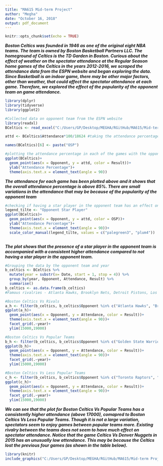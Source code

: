```yaml
---
title: "MA615 Mid-term Project"
author: "Megha"
date: "October 16, 2018"
output: pdf_document
---
```


```r
knitr::opts_chunk$set(echo = TRUE)
```

**_Boston Celtics was founded in 1946 as one of the original eight NBA teams. The team is owned by Boston Basketball Partners LLC. The homeground of Celtics is the TD Garden in Boston. Curious about the effect of weather on the spectator attendance at the Regular Season home games of the Celtics in the years 2012-2016, we scraped the attendance data from the ESPN website and began exploring the data. Since Basketball is an indoor game, there may be other major factors, other than weather, that could affect the spectator attendance at each game. Therefore, we explored the effect of the popularity of the opponent team on game attendance._**
```r
library(dplyr)
library(tidyverse)
library(ggplot2)

#Collected data on opponent team from the ESPN website
library(readxl)
BCeltics <- read_excel("C:/Users/GP/Desktop/MEGHA/RGitHub/MA615/Mid-term Project/BCeltics.xlsx")

attd <- BCeltics$Attendance*100/18624 #taking the attendance percentage

names(BCeltics)[6] <- paste("OSP")

#plotting the attendance percentage in each of the games with the opponent listed
ggplot(BCeltics)+
  geom_point(aes(x = Opponent, y = attd, color = Result))+
  ylab("Attendance Percentage")+
  theme(axis.text.x = element_text(angle = 90))
```
**_The attendance for each game has been plotted above and it shows that the overall attendance percentage is above 85%. There are small variations in the attendance that may be because of the popularity of the opponent team_**


```r

#checking if having a star player in the opponent team has an effect on attendance
legend_tilte <- "Opponent Star Player"
ggplot(BCeltics)+
  geom_point(aes(x = Opponent, y = attd, color = OSP))+
  ylab("Attendance Percentage")+
  theme(axis.text.x = element_text(angle = 90))+
  scale_color_manual(legend_tilte, values = c("palegreen3", "plum4"))
  
```
**_The plot shows that the presence of a star player in the opponent team is accompanied with a consistent higher attendance compared to not having a star player in the opponent team._**


```r

#Grouping the data by the opponent team and year
b_celtics <- BCeltics %>%
  mutate(year = substr(x= Date, start = 1, stop = 4)) %>%
  group_by(year, Opponent, Attendance, Result) %>%
  summarise()
b_celtics <- as.data.frame(b_celtics)
#Famous rivalries - Atlanta Hawks, Brooklyn Nets, Detroit Pistons, Los Angeles Lakers, New York Knicks, Philadelphia 76ers, Washington Wizards

#Boston Celtics Vs Rivals
a_h <- filter(b_celtics, b_celtics$Opponent %in% c("Atlanta Hawks", "Brooklyn Nets", "Detroit Pistons", "Los Angeles Lakers", "New York Knicks", "Philadelphia 76ers", "Washington Wizards"))
ggplot(a_h)+
  geom_point(aes(x = Opponent, y = Attendance, color = Result))+
  theme(axis.text.x = element_text(angle = 90))+
  facet_grid(.~year)+
  ylim(15000,19000)

#Boston Celtics Vs Popular Teams
b_h <- filter(b_celtics, b_celtics$Opponent %in% c("Golden State Warriors", "Chicago Bulls", "Los Angeles Lakers", "San Antonio Spurs", "Oklahoma City Thunder", "Miami Heat", "Houston Rockets"))
ggplot(b_h)+
  geom_point(aes(x = Opponent, y = Attendance, color = Result))+
  theme(axis.text.x = element_text(angle = 90))+
  facet_grid(.~year)+
  ylim(15000,19000)

#Boston Celtics Vs Less Popular Teams
c_h <- filter(b_celtics, b_celtics$Opponent %in% c("Toronto Raptors", "Denver Nuggets", "Charlotte Bobcats", "Orlando Magic", "Utah Jazz", "Indiana Pacers", "Dallas Mavericks", "Phoenix Suns"))
ggplot(c_h)+
  geom_point(aes(x = Opponent, y = Attendance, color = Result))+
  theme(axis.text.x = element_text(angle = 90))+
  facet_grid(.~year)+
  ylim(15000,19000)

```
**_We can see that the plot for Boston Celtics Vs Popular Teams has a consistently higher attendance (above 17000), comapred to Boston Celtics Vs Less Popular Teams. Though it is not a large variation, spectators seem to enjoy games between popular teams more. Existing rivalry between the teams does not seem to have much effect on spectator attendance. Notice that the game Celtics Vs Denver Nuggets in 2015 has an unusually low attendance. This may be because the Celtics lost the previous four games (as shown in the table below)._**

```r
library(knitr)
include_graphics("C:/Users/GP/Desktop/MEGHA/RGitHub/MA615/Mid-term Project/Capture.png")
```


